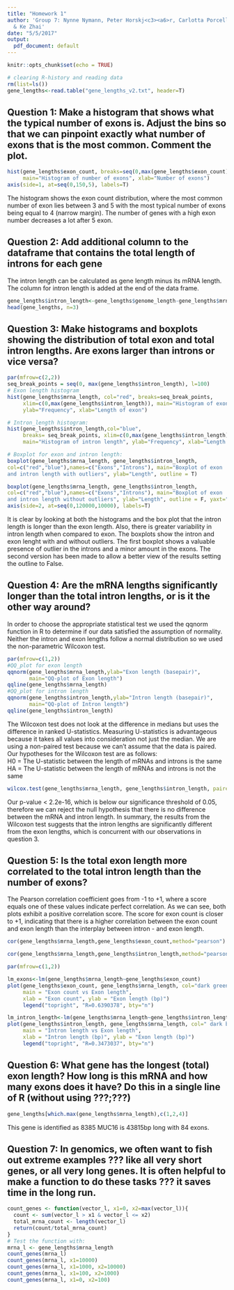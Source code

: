 ```yaml
---
title: "Homework 1"
author: 'Group 7: Nynne Nymann, Peter Horskj<c3><a6>r, Carlotta Porcelli, Max Tomlinson
  & Ke Zhai'
date: "5/5/2017"
output:
  pdf_document: default
---
```


```r
knitr::opts_chunk$set(echo = TRUE)
```

```r
# clearing R-history and reading data
rm(list=ls())
gene_lengths<-read.table("gene_lengths_v2.txt", header=T)
```
## Question 1: Make a histogram that shows what the typical number of exons is. Adjust the bins so that we can pinpoint exactly what number of exons that is the most common. Comment the plot.  
```r
hist(gene_lengths$exon_count, breaks=seq(0,max(gene_lengths$exon_count),by=1), xaxt="n",
     main="Histogram of number of exons", xlab="Number of exons")  
axis(side=1, at=seq(0,150,5), labels=T)

```

The histogram shows the exon count distribution, where the most common number of exon lies between 3 and 5 with the most typical number of exons being equal to 4 (narrow margin). The number of genes with a high exon number decreases a lot after 5 exon.

## Question 2: Add additional column to the dataframe that contains the total length of introns for each gene  
The intron length can be calculated as gene length minus its mRNA length. The column for intron length is added at the end of the data frame.
```r
gene_lengths$intron_length<-gene_lengths$genome_length-gene_lengths$mrna_length
head(gene_lengths, n=3)
```

## Question 3: Make histograms and boxplots showing the distribution of total exon and total intron lengths. Are exons larger than introns or vice versa?  
```r
par(mfrow=c(2,2))
seq_break_points = seq(0, max(gene_lengths$intron_length), l=100)
# Exon length histogram
hist(gene_lengths$mrna_length, col="red", breaks=seq_break_points, 
     xlim=c(0,max(gene_lengths$intron_length)), main="Histogram of exon length", 
     ylab="Frequency", xlab="Length of exon")

# Intron_length histogram: 
hist(gene_lengths$intron_length,col="blue",
     breaks= seq_break_points, xlim=c(0,max(gene_lengths$intron_length)), 
     main="Histogram of intron length", ylab="Frequency", xlab="Length of intron")

# Boxplot for exon and intron length:
boxplot(gene_lengths$mrna_length, gene_lengths$intron_length,
col=c("red","blue"),names=c("Exons","Introns"), main="Boxplot of exon 
and intron length with outliers", ylab="Length", outline = T)

boxplot(gene_lengths$mrna_length, gene_lengths$intron_length,
col=c("red","blue"),names=c("Exons","Introns"), main="Boxplot of exon 
and intron length without outliers", ylab="Length", outline = F, yaxt="n")
axis(side=2, at=seq(0,120000,10000), labels=T)
```

It is clear by looking at both the histograms and the box plot that the intron length is longer than the exon length. Also, there is greater variability in intron length when compared to exon. The boxplots show the intron and exon lenght with and without outliers. The first boxplot shows a valuable presence of outlier in the introns and a minor amount in the exons. The second version has been made to allow a better view of the results setting the outline to False. 

## Question 4: Are the mRNA lengths significantly longer than the total intron lengths, or is it the other way around?  
In order to choose the appropriate statistical test we used the qqnorm function in R to determine if our data satisfied the assumption of normality. Neither the intron and exon lengths follow a normal distribution so we used the non-parametric Wilcoxon test.  
```r
par(mfrow=c(1,2))
#QQ_plot for exon length
qqnorm(gene_lengths$mrna_length,ylab="Exon length (basepair)",
       main="QQ-plot of Exon length")
qqline(gene_lengths$mrna_length)
#QQ_plot for intron length       
qqnorm(gene_lengths$intron_length,ylab="Intron length (basepair)",
       main="QQ-plot of Intron length")
qqline(gene_lengths$intron_length)
```
The Wilcoxon test does not look at the difference in medians but uses the difference in ranked U-statistics. Measuring U-statistics is advantageous because it takes all values into consideration not just the median. We are using a non-paired test because we can't assume that the data is paired. 
Our hypotheses for the Wilcoxon test are as follows:   
H0 = The U-statistic between the length of mRNAs and introns is the same   
HA = The U-statistic between the length of mRNAs and introns is not the same   
```r
wilcox.test(gene_lengths$mrna_length, gene_lengths$intron_length, paired=F)
```
Our p-value < 2.2e-16, which is below our significance threshold of 0.05, therefore we can reject the null hypothesis that there is no difference between the mRNA and intron length. In summary, the results from the Wilcoxon test suggests that the intron lengths are significantly different from the exon lengths, which is concurrent with our observations in question 3.

## Question 5: Is the total exon length more correlated to the total intron length than the number of exons?
The Pearson correlation coefficient goes from -1 to +1, where a score equals one of these values indicate perfect correlation. As we can see, both plots exhibit a positive correlation score. The score for exon count is closer to +1, indicating that there is a higher correlation between the exon count and exon length than the interplay between intron - and exon length.
```r
cor(gene_lengths$mrna_length,gene_lengths$exon_count,method="pearson")
```
```r
cor(gene_lengths$mrna_length,gene_lengths$intron_length,method="pearson")
```
```r
par(mfrow=c(1,2))

lm_exons<-lm(gene_lengths$mrna_length~gene_lengths$exon_count)
plot(gene_lengths$exon_count, gene_lengths$mrna_length, col="dark green", 
     main = "Exon count vs Exon length",
     xlab = "Exon count", ylab = "Exon length (bp)")
     legend("topright", "R=0.6390378", bty="n")

lm_intron_length<-lm(gene_lengths$mrna_length~gene_lengths$intron_length)
plot(gene_lengths$intron_length, gene_lengths$mrna_length, col=" dark blue",
     main = "Intron length vs Exon length",
     xlab = "Intron length (bp)", ylab = "Exon length (bp)")
     legend("topright", "R=0.3473037", bty="n")
```
  

## Question 6: What gene has the longest (total) exon length? How long is this mRNA and how many exons does it have?  Do this in a single line of R (without using ???;???)
```r
gene_lengths[which.max(gene_lengths$mrna_length),c(1,2,4)]
```
This gene is identified as 8385 MUC16 is 43815bp long with 84 exons.

## Question 7: In genomics, we often want to fish out extreme examples ??? like all very short genes, or all very long genes. It is often helpful to make a function to do these tasks ??? it saves time in the long run.
```r

count_genes <- function(vector_l, x1=0, x2=max(vector_l)){
  count <- sum(vector_l > x1 & vector_l <= x2)
  total_mrna_count <- length(vector_l)
  return(count/total_mrna_count)
}
# Test the function with:
mrna_l <- gene_lengths$mrna_length
count_genes(mrna_l)
count_genes(mrna_l, x1=10000)
count_genes(mrna_l, x1=1000, x2=10000)
count_genes(mrna_l, x1=100, x2=1000)
count_genes(mrna_l, x1=0, x2=100)
```


